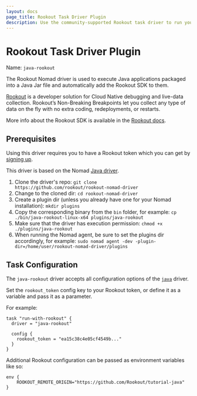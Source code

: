 ```yaml
---
layout: docs
page_title: Rookout Task Driver Plugin
description: Use the community-supported Rookout task driver to run your Java application with Rookout in Nomad jobs.
---
```


# Rookout Task Driver Plugin

Name: `java-rookout`

The Rookout Nomad driver is used to execute Java applications packaged into a Java Jar file and automatically add the Rookout SDK to them.

[Rookout](https://rookout.com) is a developer solution for Cloud Native debugging and live-data collection. Rookout’s Non-Breaking Breakpoints let you collect any type of data on the fly with no extra coding, redeployments, or restarts.

More info about the Rookout SDK is available in the [Rookout docs](https://docs.rookout.com).

## Prerequisites

Using this driver requires you to have a Rookout token which you can get by [signing up](http://rookout.com).

This driver is based on the Nomad [Java driver](/nomad/docs/drivers/java).

1. Clone the driver's repo: `git clone https://github.com/rookout/rookout-nomad-driver`
2. Change to the cloned dir: `cd rookout-nomad-driver`
3. Create a plugin dir (unless you already have one for your Nomad installation): `mkdir plugins`
4. Copy the corresponding binary from the `bin` folder, for example: `cp ./bin/java-rookout-linux-x64 plugins/java-rookout`
5. Make sure that the driver has execution permission: `chmod +x ./plugins/java-rookout`
6. When running the Nomad agent, be sure to set the plugins dir accordingly, for example: `sudo nomad agent -dev -plugin-dir=/home/user/rookout-nomad-driver/plugins`

## Task Configuration

The `java-rookout` driver accepts all configuration options of the [`java`](/nomad/docs/drivers/java) driver.

Set the `rookout_token` config key to your Rookout token, or define it as a variable and pass it as a parameter.

For example:
```hcl
task "run-with-rookout" {
  driver = "java-rookout"

  config {
    rookout_token = "ea15c38c4e05cf4549b..."
  }
}
```

Additional Rookout configuration can be passed as environment variables like so:
```hcl
env {
    ROOKOUT_REMOTE_ORIGIN="https://github.com/Rookout/tutorial-java"
}
```
